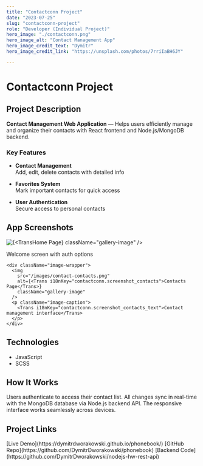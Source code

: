 ```yaml
---
title: "Contactconn Project"
date: "2023-07-25"
slug: "contactconn-project"
role: "Developer (Individual Project)"
hero_image: "./contactconn.png"
hero_image_alt: "Contact Management App"
hero_image_credit_text: "Dymitr"
hero_image_credit_link: "https://unsplash.com/photos/7rriIaBH6JY"

---
```




<style>{`
  .project-container {
    max-width: 800px;
    margin: 0 auto;
    padding: 2rem;
    font-family: 'Roboto', sans-serif;
    line-height: 1.6;
  }
  .project-title {
    color: #2d3748;
    font-size: 2.5rem;
    margin-bottom: 1.5rem;
  }
  .project-section {
    margin: 2rem 0;
  }
  .tech-stack {
    display: flex;
    gap: 0.5rem;
    flex-wrap: wrap;
    margin: 1rem 0;
  }
  .project-links a {
    display: inline-block;
    margin-right: 1rem;
    padding: 0.5rem 1rem;
    background: #f0f0f0;
    border-radius: 4px;
    color: #3182ce;
    text-decoration: none;
    transition: all 0.3s ease;
  }
  .project-links a:hover {
    background: #e2e8f0;
  }
  .image-gallery {
    display: grid;
    gap: 1.5rem;
    margin: 2rem 0;
  }
  .image-wrapper {
    border-radius: 8px;
    overflow: hidden;
    box-shadow: 0 2px 8px rgba(0,0,0,0.1);
  }
  .gallery-image {
    width: 100%;
    height: auto;
    display: block;
    transition: transform 0.3s ease;
  }
  .gallery-image:hover {
    transform: scale(1.02);
  }
  .image-caption {
    text-align: center;
    margin-top: 0.5rem;
    font-size: 0.9rem;
    color: #666;
  }
`}</style>


<div className="project-container">

  <h1 className="project-title">Contactconn Project</h1>

  ## <Trans i18nKey="contactconn.description">Project Description</Trans>

  **<Trans i18nKey="contactconn.app_name">Contact Management Web Application</Trans>** — <Trans i18nKey="contactconn.description_text">Helps users efficiently manage and organize their contacts with React frontend and Node.js/MongoDB backend.</Trans>

  ### <Trans i18nKey="contactconn.features">Key Features</Trans>

  - **<Trans i18nKey="contactconn.feature_management">Contact Management</Trans>**  
    <Trans i18nKey="contactconn.feature_management_text">Add, edit, delete contacts with detailed info</Trans>
  
  - **<Trans i18nKey="contactconn.feature_favorites">Favorites System</Trans>**  
    <Trans i18nKey="contactconn.feature_favorites_text">Mark important contacts for quick access</Trans>

  - **<Trans i18nKey="contactconn.feature_auth">User Authentication</Trans>**  
    <Trans i18nKey="contactconn.feature_auth_text">Secure access to personal contacts</Trans>

  ## <Trans i18nKey="contactconn.screenshots">App Screenshots</Trans>

  <div className="image-gallery">
    <div className="image-wrapper">
      <img
        src="/images/contact-home.png"
        alt={<Trans i18nKey="contactconn.screenshot_home">Home Page</Trans>}
        className="gallery-image"
      />
      <p className="image-caption">
        <Trans i18nKey="contactconn.screenshot_home_text">Welcome screen with auth options</Trans>
      </p>
    </div>
    
    <div className="image-wrapper">
      <img
        src="/images/contact-contacts.png"
        alt={<Trans i18nKey="contactconn.screenshot_contacts">Contacts Page</Trans>}
        className="gallery-image"
      />
      <p className="image-caption">
        <Trans i18nKey="contactconn.screenshot_contacts_text">Contact management interface</Trans>
      </p>
    </div>
  </div>

  ## <Trans i18nKey="contactconn.technologies">Technologies</Trans>


<div className="tech-stack">

- JavaScript
- SCSS
</div>

  ## <Trans i18nKey="contactconn.workflow">How It Works</Trans>

  <Trans i18nKey="contactconn.workflow_text">
    Users authenticate to access their contact list. All changes sync in real-time with the MongoDB database via Node.js backend API. The responsive interface works seamlessly across devices.
  </Trans>

  ## <Trans i18nKey="contactconn.links">Project Links</Trans>


<div className="project-links">
  [Live Demo](https://dymitrdworakowski.github.io/phonebook/)
  [GitHub Repo](https://github.com/DymitrDworakowski/phonebook)
  [Backend Code](https://github.com/DymitrDworakowski/nodejs-hw-rest-api)
</div>
</div>